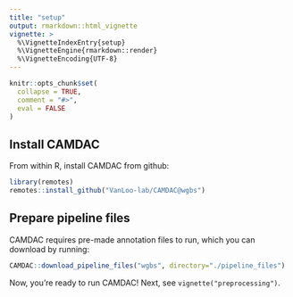 ```yaml
---
title: "setup"
output: rmarkdown::html_vignette
vignette: >
  %\VignetteIndexEntry{setup}
  %\VignetteEngine{rmarkdown::render}
  %\VignetteEncoding{UTF-8}
---
```


```r
knitr::opts_chunk$set(
  collapse = TRUE,
  comment = "#>",
  eval = FALSE
)
```

## Install CAMDAC

From within R, install CAMDAC from github:

```r
library(remotes)
remotes::install_github("VanLoo-lab/CAMDAC@wgbs")
```

## Prepare pipeline files

CAMDAC requires pre-made annotation files to run, which you can download by running:

```r
CAMDAC::download_pipeline_files("wgbs", directory="./pipeline_files")
```

Now, you're ready to run CAMDAC! Next, see `vignette("preprocessing")`.
